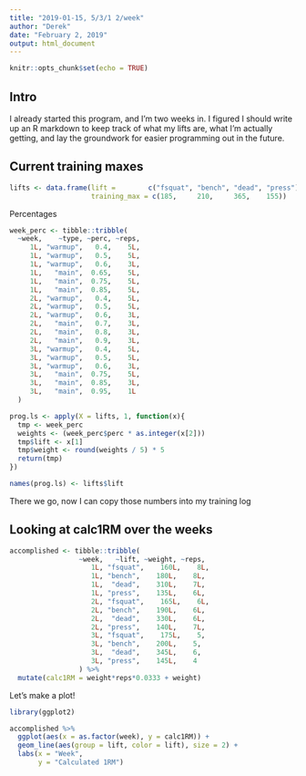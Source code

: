 ```yaml
---
title: "2019-01-15, 5/3/1 2/week"
author: "Derek"
date: "February 2, 2019"
output: html_document
---
```


```r
knitr::opts_chunk$set(echo = TRUE)
```

## Intro

I already started this program, and I'm two weeks in. I figured I should write up an R markdown to keep track of what my lifts are, what I'm actually getting, and lay the groundwork for easier programming out in the future.

## Current training maxes

```r
lifts <- data.frame(lift =        c("fsquat", "bench", "dead", "press"),
                    training_max = c(185,     210,     365,    155))
```

Percentages

```r
week_perc <- tibble::tribble(
  ~week,    ~type, ~perc, ~reps,
     1L, "warmup",   0.4,    5L,
     1L, "warmup",   0.5,    5L,
     1L, "warmup",   0.6,    3L,
     1L,   "main",  0.65,    5L,
     1L,   "main",  0.75,    5L,
     1L,   "main",  0.85,    5L,
     2L, "warmup",   0.4,    5L,
     2L, "warmup",   0.5,    5L,
     2L, "warmup",   0.6,    3L,
     2L,   "main",   0.7,    3L,
     2L,   "main",   0.8,    3L,
     2L,   "main",   0.9,    3L,
     3L, "warmup",   0.4,    5L,
     3L, "warmup",   0.5,    5L,
     3L, "warmup",   0.6,    3L,
     3L,   "main",  0.75,    5L,
     3L,   "main",  0.85,    3L,
     3L,   "main",  0.95,    1L
  )


```

```r
prog.ls <- apply(X = lifts, 1, function(x){
  tmp <- week_perc
  weights <- (week_perc$perc * as.integer(x[2]))
  tmp$lift <- x[1]
  tmp$weight <- round(weights / 5) * 5
  return(tmp)
})

names(prog.ls) <- lifts$lift
```


There we go, now I can copy those numbers into my training log


## Looking at calc1RM over the weeks

```r
accomplished <- tibble::tribble(
                 ~week,   ~lift, ~weight, ~reps,
                    1L, "fsquat",    160L,    8L,
                    1L, "bench",    180L,    8L,
                    1L,  "dead",    310L,    7L,
                    1L, "press",    135L,    6L,
                    2L, "fsquat",    165L,    6L,
                    2L, "bench",    190L,    6L,
                    2L,  "dead",    330L,    6L,
                    2L, "press",    140L,    7L,
                    3L, "fsquat",    175L,    5,
                    3L, "bench",    200L,    5,
                    3L,  "dead",    345L,    6,
                    3L, "press",    145L,    4
                 ) %>% 
  mutate(calc1RM = weight*reps*0.0333 + weight)

```


Let's make a plot!

```r
library(ggplot2)

accomplished %>% 
  ggplot(aes(x = as.factor(week), y = calc1RM)) + 
  geom_line(aes(group = lift, color = lift), size = 2) +
  labs(x = "Week",
       y = "Calculated 1RM")
```

